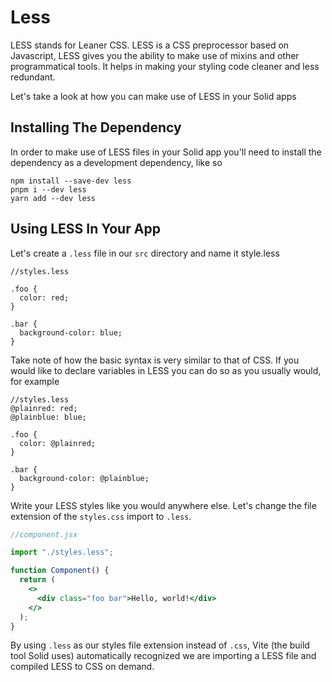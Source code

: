# Less

LESS stands for Leaner CSS. LESS is a CSS preprocessor based on Javascript, LESS gives you the ability to make use of mixins and other programmatical tools. It helps in making your styling code cleaner and less redundant.

Let's take a look at how you can make use of LESS in your Solid apps

## Installing The Dependency

In order to make use of LESS files in your Solid app you'll need to install the dependency as a development dependency, like so

```
npm install --save-dev less
pnpm i --dev less
yarn add --dev less
```

## Using LESS In Your App

Let's create a `.less` file in our `src` directory and name it style.less

```less
//styles.less

.foo {
  color: red;
}

.bar {
  background-color: blue;
}
```

Take note of how the basic syntax is very similar to that of CSS. If you would like to declare variables in LESS you can do so as you usually would, for example

```less
//styles.less
@plainred: red;
@plainblue: blue;

.foo {
  color: @plainred;
}

.bar {
  background-color: @plainblue;
}
```

Write your LESS styles like you would anywhere else. Let's change the file extension of the `styles.css` import to `.less`.

```jsx
//component.jsx

import "./styles.less";

function Component() {
  return (
    <>
      <div class="foo bar">Hello, world!</div>
    </>
  );
}
```

By using `.less` as our styles file extension instead of `.css`, Vite (the build tool Solid uses) automatically recognized we are importing a LESS file and compiled LESS to CSS on demand.

